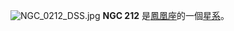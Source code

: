 {{Unreferenced|time=2021-05-25T03:45:27+00:00}}
{{NGCInfoBox|NGCID=NGC 212|發現者=約翰·弗里德里希·威廉·赫歇爾|發現日期=1834年10月28日|其他編號=ESO 150-18,AM 0038-562|曆元=J2000.0|赤經=40分13.4秒|赤緯=-56°9'9"|星座=凤凰座|星體=星系|星等=13.4|表面亮度=|藍等=14.4}}
[[File:NGC_0212_DSS.jpg|thumb]]
'''NGC 212''' 是[[鳳凰座|鳳凰座]]的一個[[星系|星系]]。

{{NGCReference|212}}
{{Catalogs|NGC=212}}
{{science-stub}}